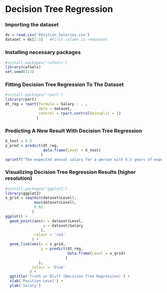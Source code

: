 # Decision Tree Regression 

### Importing the dataset
```r
ds = read.csv('Position_Salaries.csv')
dataset = ds[2:3]   #First column is redundant 
```


### Installing necessary packages
```r
#install.packages('caTools')
library(caTools)
set.seed(123)
```


### Fitting Decision Tree Regression To The Dataset
```r
#install.packages('rpart')
library(rpart)
dt_reg = rpart(formula = Salary ~ . ,
               data = dataset,
               control = rpart.control(minsplit = 1)
              )
```


### Predicting A New Result With Decision Tree Regression
```r
X_test = 6.5 
y_pred = predict(dt_reg, 
                 data.frame(Level = X_test)
                )
sprintf("The expected annual salary for a person with 6.5 years of experience (in USD): %.2f", y_pred)
```


### Visualizing Decision Tree Regression Results (higher resolution)
```r
#install.packages('ggplot2')
library(ggplot2)
x_grid = seq(min(dataset$Level), 
             max(dataset$Level),
             0.01
            )
ggplot() +
  geom_point(aes(x = dataset$Level,
                 y = dataset$Salary
                ),
             colour = 'red'
            ) +
  geom_line(aes(x = x_grid,
                y = predict(dt_reg, 
                            data.frame(Level = x_grid)
                           )
               ),
            colour = 'blue'
           ) + 
  ggtitle('Truth or Bluff (Decision Tree Regression)') + 
  xlab('Position Level') +
  ylab('Salary')
```
